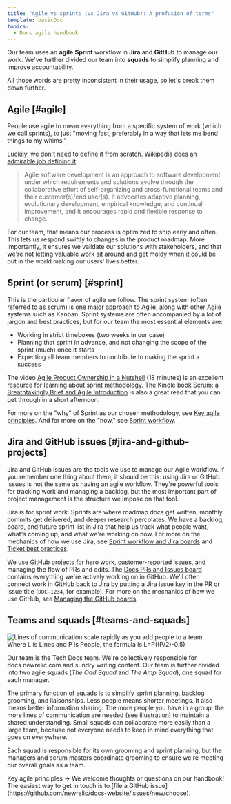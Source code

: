 ```yaml
---
title: "Agile vs sprints (vs Jira vs GitHub): A profusion of terms"
template: basicDoc
topics:
  - Docs agile handbook
---
```



Our team uses an **agile** **Sprint** workflow in **Jira** and **GitHub** to manage our work. We've further divided our team into **squads** to simplify planning and improve accountability.

All those words are pretty inconsistent in their usage, so let's break them down further.

## Agile [#agile]

People use agile to mean everything from a specific system of work (which we call sprints), to just "moving fast, preferably in a way that lets me bend things to my whims."

Luckily, we don't need to define it from scratch. Wikipedia does [an admirable job defining it](https://en.wikipedia.org/wiki/Agile_software_development):

> Agile software development is an approach to software development under which requirements and solutions evolve through the collaborative effort of self-organizing and cross-functional teams and their customer(s)/end user(s). It advocates adaptive planning, evolutionary development, empirical knowledge, and continual improvement, and it encourages rapid and flexible response to change.

For our team, that means our process is optimized to ship early and often. This lets us respond swiftly to changes in the product roadmap. More importantly, it ensures we validate our solutions with stakeholders, and that we're not letting valuable work sit around and get moldy when it could be out in the world making our users' lives better.

## Sprint (or scrum) [#sprint]

This is the particular flavor of agile we follow. The sprint system (often referred to as scrum) is one major approach to Agile, along with other Agile systems such as Kanban. Sprint systems are often accompanied by a lot of jargon and best practices, but for our team the most essential elements are:

* Working in strict timeboxes (two weeks in our case)
* Planning that sprint in advance, and not changing the scope of the sprint (much) once it starts
* Expecting all team members to contribute to making the sprint a success

The video [Agile Product Ownership in a Nutshell](https://www.youtube.com/watch?v=502ILHjX9EE) (18 minutes) is an excellent resource for learning about sprint methodology. The Kindle book [Scrum: a Breathtakingly Brief and Agile Introduction](https://www.amazon.com/Scrum-Breathtakingly-Brief-Agile-Introduction-ebook/dp/B007P5N8D4/) is also a great read that you can get through in a short afternoon.

For more on the "why" of Sprint as our chosen methodology, see [Key agile principles](/docs/agile-handbook/key-concepts/key-agile-principles/). And for more on the "how," see [Sprint workflow](/docs/agile-handbook/sprint-mechanics/sprint-workflow-and-jira-boards/).

## Jira and GitHub issues [#jira-and-github-projects]

Jira and GitHub issues are the tools we use to manage our Agile workflow. If you remember one thing about them, it should be this: using Jira or GitHub issues is not the same as having an agile workflow. They're powerful tools for tracking work and managing a backlog, but the most important part of project management is the structure we impose on that tool.

Jira is for sprint work. Sprints are where roadmap docs get written, monthly commits get delivered, and deeper research percolates. We have a backlog, board, and future sprint list in Jira that help us track what people want, what's coming up, and what we're working on now. For more on the mechanics of how we use Jira, see [Sprint workflow and Jira boards](/docs/agile-handbook/sprint-mechanics/sprint-workflow-and-jira-boards/) and [Ticket best practices](/docs/agile-handbook/appendices/ticket-best-practices/).

We use GitHub projects for hero work, customer-reported issues, and managing the flow of PRs and edits. The [Docs PRs and Issues board](https://github.com/newrelic/docs-website/projects/3) contains everything we're actively working on in GitHub. We'll often connect work in GitHub back to Jira by putting a Jira issue key in the PR or issue title (`DOC-1234`, for example). For more on the mechanics of how we use GitHub, see [Managing the GitHub boards](/docs/agile-handbook/heroing/managing-the-github-boards/).

## Teams and squads [#teams-and-squads]

<img
  title="Lines of communication versus the number of people on a team."
  alt="Lines of communication scale rapidly as you add people to a team. Where L is Lines and P is People, the formula is L=P((P/2)-0.5)"
  src={agilehandbookCommunicationLinesinTeam}
/>

Our team is the Tech Docs team. We're collectively responsible for docs.newrelic.com and sundry writing content. Our team is further divided into two agile squads (_The Odd Squad_ and _The Amp Squad_), one squad for each manager.

The primary function of squads is to simplify sprint planning, backlog grooming, and liaisonships. Less people means shorter meetings. It also means better information sharing: The more people you have in a group, the more lines of communication are needed (see illustration) to maintain a shared understanding. Small squads can collaborate more easily than a large team, because not everyone needs to keep in mind everything that goes on everywhere.

Each squad is responsible for its own grooming and sprint planning, but the managers and scrum masters coordinate grooming to ensure we're meeting our overall goals as a team.

<ButtonGroup>
  <ButtonLink
    role="button"
    to="/docs/agile-handbook/key-concepts/key-agile-principles/"
    variant="secondary"
  >
    Key agile principles →
  </ButtonLink>
</ButtonGroup>

<Callout variant="tip">
  We welcome thoughts or questions on our handbook! The easiest way to get in touch is to [file a GitHub issue](https://github.com/newrelic/docs-website/issues/new/choose).
</Callout>
